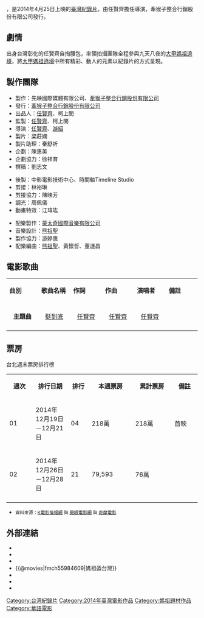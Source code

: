 {{expand|time=2014-04-26T05:21:44+00:00}}
{{Infobox film
|片名         = 媽祖迺台灣
|電影原名     = ''{{lang|en|Mazu Procession}}''
|圖像         = Poster of Taiwanese Movie Mazu Procession.jpg
|圖像說明     = 電影海報
|alt          = Theatrical release poster depicting the protagonist, Ralph, along with various video game characters
|導演         = [[任賢齊|任賢齊]]、[[游紹翔|游紹翔]]
|監製         = [[任賢齊|任賢齊]]、柯上閔
|製片         = 梁莊嫻
|編劇         = 
|劇本         = [[大甲媽祖南下遶境進香活動|大甲媽祖南下遶境進香活動]]
|原著         = 
|主演         = [[任賢齊|任賢齊]]
|分級         = [[電影分級制度|普遍級]]
|副標題       = '''歡喜走一遍 甘心一世人'''
|配樂         = {{flagicon|ROC}}[[蒙太奇國際音樂有限公司|蒙太奇國際音樂有限公司]]
|片尾曲       = 
|製片商       = {{flagicon|ROC}}[[香格里拉音樂有限公司|香格里拉音樂有限公司]]<br>{{flagicon|ROC}}[[維京傳播文化股份有限公司|維京傳播文化股份有限公司]]
|發行商       = {{flagicon|ROC}}[[牽猴子整合行銷股份有限公司|牽猴子整合行銷股份有限公司]]
|上映日期     = {{flagicon|ROC}}{{film date|2014|4|25}}
|攝影         = 陳協寅、權國瑋、陳冠宇
|剪輯         = 林裕琳
|片長         = 85 分鐘
|產地         = {{台灣電影產地}}
|語言         = [[國語|國語]]、[[台語|台語]]
|預算         = 
|票房         = 
|中國大陸片名 = 媽祖遊台灣
|香港片名     = 
|台灣片名     = 媽祖迺台灣
|新馬片名     = 
|官方網站     = {{facebook|MazuProcession|媽祖迺台灣}}
|前集         = 
|續集         = 
|imdb_id      = 7827348
}}

{{engname|《媽祖迺台灣》|''Mazu Procession''}}，是2014年4月25日上映的[[臺灣|臺灣]][[紀錄片|紀錄片]]，由任賢齊擔任導演，牽猴子整合行銷股份有限公司發行。

==劇情==
出身台灣彰化的任賢齊自掏腰包，率領拍攝團隊全程參與九天八夜的[[大甲媽祖遶境|大甲媽祖遶境]]，將[[大甲媽祖遶境|大甲媽祖遶境]]中所有精彩、動人的元素以紀錄片的方式呈現。

==製作團隊==
* 製作：先映國際媒體有限公司、[[牽猴子整合行銷股份有限公司|牽猴子整合行銷股份有限公司]]
* 發行：[[牽猴子整合行銷股份有限公司|牽猴子整合行銷股份有限公司]]
* 出品人：[[任賢齊|任賢齊]]、柯上閔
* 監製：[[任賢齊|任賢齊]]、柯上閔
* 導演：[[任賢齊|任賢齊]]、[[游紹|游紹]]
* 製片：梁莊嫻
* 製片助理：秦舒祈
* 企劃：陳惠美
* 企劃協力：徐祥育
* 撰稿：劉志文

* 後製：中影電影技術中心、時間軸Timeline Studio
* 剪接：林裕琳
* 剪接協力：陳映芳
* 調光：周佩儀
* 動畫特效：江瑋竑

* 配樂製作：[[蒙太奇國際音樂有限公司|蒙太奇國際音樂有限公司]]
* 音樂設計：[[熊祖聖|熊祖聖]]
* 製作協力：游婷惠
* 配樂編曲：[[熊祖聖|熊祖聖]]、黃懷哲、董運昌

==電影歌曲==
{|class="wikitable" width="100%"
|- style="background:cornflowerblue; color:white" align=center
|style="width:10%"|'''曲別'''||style="width:10%"|'''歌曲名稱'''||style="width:10%"|'''作詞'''||style="width:10%"|'''作曲'''||style="width:10%"|'''演唱者'''||style="width:10%"|'''備註'''
|-
|-
| <center>'''主題曲''' ||<center>[[挺到底|挺到底]]||<center>[[任賢齊|任賢齊]]||<center>[[任賢齊|任賢齊]]||<center>[[任賢齊|任賢齊]]||
|-
|}

== 票房 ==
台北週末票房排行榜
{|class="wikitable"
|-style="width:100%; background:green; align=center; color:snow;"
|style="width:8%"|<center>'''週次'''||style="width:10%"|<center>'''排行日期'''||style="width:5%"|<center>'''排行'''||style="width:12%"|<center>'''本週票房'''||style="width:12%"|<center>'''累計票房'''||style="width:8%"|<center>'''備註'''
|- align="center"
|01||2014年12月19日－12月21日||04||218萬||218萬||首映
|- align="center"
|02||2014年12月26日－12月28日||21||79,593||76萬||
|- align="center"
|}
*<small>資料來源：[https://archive.is/20130419093301/http://www.kmovie.com.tw/index.php?pg=boxoffice K電影情報網] 與 [http://app.atmovies.com.tw/movie/movie.cfm?action=boxoffice&film_id=fmch55984609&bo_code=TWweekend 開眼電影網] {{Wayback|url=http://app.atmovies.com.tw/movie/movie.cfm?action=boxoffice&film_id=fmch55984609&bo_code=TWweekend |date=20150227123435 }}與 [https://tw.movies.yahoo.com/movieinfo_main.html/id=5115 奇摩電影] {{Wayback|url=https://tw.movies.yahoo.com/movieinfo_main.html/id=5115 |date=20150227134817 }}</small>

==外部連結==
*{{facebook|MazuProcession|媽祖迺台灣}}
*{{MSN movie|13891|媽祖迺台灣}}
*{{Yahoomovie id|5115|媽祖迺台灣}}
*{{@movies|fmch55984609|媽祖迺台灣}}
*{{Mtime|211913|媽祖迺台灣}}
*{{douban|title=媽祖迺台灣}}
*{{imdb title|7827348|媽祖迺台灣}}

{{DEFAULTSORT:MA}}

[[Category:台湾紀錄片|Category:台湾紀錄片]]
[[Category:2014年臺灣電影作品|Category:2014年臺灣電影作品]]
[[Category:媽祖題材作品|Category:媽祖題材作品]]
[[Category:華語電影|Category:華語電影]]